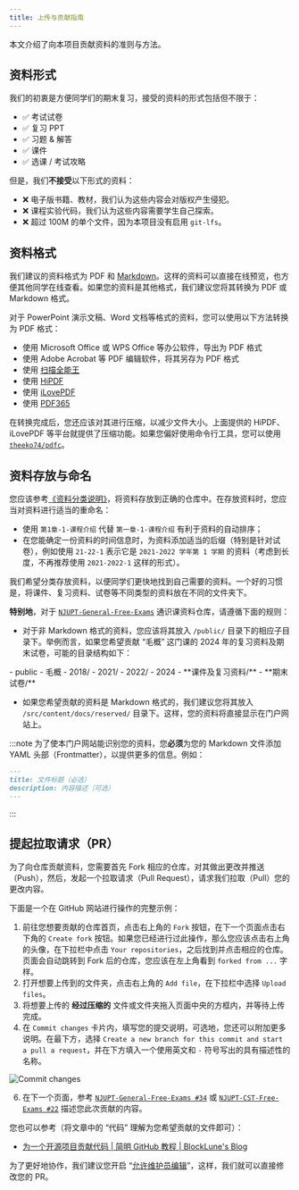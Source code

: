 ```yaml
---
title: 上传与贡献指南
---
```



本文介绍了向本项目贡献资料的准则与方法。

## 资料形式

我们的初衷是方便同学们的期末复习，接受的资料的形式包括但不限于：

- :white_check_mark: 考试试卷
- :white_check_mark: 复习 PPT
- :white_check_mark: 习题 & 解答
- :white_check_mark: 课件
- :white_check_mark: 选课 / 考试攻略

但是，我们**不接受**以下形式的资料：

- :x: 电子版书籍、教材，我们认为这些内容会对版权产生侵犯。
- :x: 课程实验代码，我们认为这些内容需要学生自己探索。
- :x: 超过 100M 的单个文件，因为本项目没有启用 `git-lfs`。

## 资料格式

我们建议的资料格式为 PDF 和 [Markdown](https://markdown.com.cn/)。这样的资料可以直接在线预览，也方便其他同学在线查看。如果您的资料是其他格式，我们建议您将其转换为 PDF 或 Markdown 格式。

对于 PowerPoint 演示文稿、Word 文档等格式的资料，您可以使用以下方法转换为 PDF 格式：

- 使用 Microsoft Office 或 WPS Office 等办公软件，导出为 PDF 格式
- 使用 Adobe Acrobat 等 PDF 编辑软件，将其另存为 PDF 格式
- 使用 [扫描全能王](https://www.camscanner.com/)
- 使用 [HiPDF](https://www.hipdf.cn/)
- 使用 [iLovePDF](https://www.ilovepdf.com/)
- 使用 [PDF365](https://www.pdf365.cn/)

在转换完成后，您还应该对其进行压缩，以减少文件大小。上面提供的 HiPDF、iLovePDF 等平台就提供了压缩功能。如果您偏好使用命令行工具，您可以使用 [`theeko74/pdfc`](https://github.com/theeko74/pdfc)。

## 资料存放与命名

您应该参考[《资料分类说明》](/guides/categories)，将资料存放到正确的仓库中。在存放资料时，您应当对资料进行适当的重命名：

- 使用 `第1章-1-课程介绍` 代替 `第一章-1-课程介绍` 有利于资料的自动排序；
- 在您能确定一份资料的时间信息时，为资料添加适当的后缀（特别是针对试卷），例如使用 `21-22-1` 表示它是 `2021-2022 学年第 1 学期` 的资料（考虑到长度，不再推荐使用 `2021-2022-1` 这样的形式）。

我们希望分类存放资料，以便同学们更快地找到自己需要的资料。一个好的习惯是，将课件、复习资料、试卷等不同类型的资料放在不同的文件夹下。

**特别地**，对于 [`NJUPT-General-Free-Exams`](https://github.com/NJUPTFreeExams/NJUPT-General-Free-Exams) 通识课资料仓库，请遵循下面的规则：

- 对于非 Markdown 格式的资料，您应该将其放入 `/public/` 目录下的相应子目录下。举例而言，如果您希望贡献 “毛概” 这门课的 2024 年的复习资料及期末试卷，可能的目录结构如下：

<FileTree>
- public
  - 毛概
    - 2018/
    - 2021/
    - 2022/
    - 2024
      - **课件及复习资料/**
      - **期末试卷/**
</FileTree>

- 如果您希望贡献的资料是 Markdown 格式的，我们建议您将其放入 `/src/content/docs/reserved/` 目录下。这样，您的资料将直接显示在门户网站上。

:::note
为了使本门户网站能识别您的资料，您**必须**为您的 Markdown 文件添加 YAML 头部（Frontmatter），以提供更多的信息。例如：

```markdown
---
title: 文件标题（必选）
description: 内容描述（可选）
---
```
:::

## 提起拉取请求（PR）

为了向仓库贡献资料，您需要首先 Fork 相应的仓库，对其做出更改并推送（Push），然后，发起一个拉取请求（Pull Request），请求我们拉取（Pull）您的更改内容。

下面是一个在 GitHub 网站进行操作的完整示例：

1. 前往您想要贡献的仓库首页，点击右上角的 `Fork` 按钮，在下一个页面点击右下角的 `Create fork` 按钮。如果您已经进行过此操作，那么您应该点击右上角的头像，在下拉栏中点击 `Your repositories`，之后找到并点击相应的仓库。页面会自动跳转到 Fork 后的仓库，您应该在左上角看到 `forked from ...` 字样。
3. 打开想要上传到的文件夹，点击右上角的 `Add file`，在下拉栏中选择 `Upload files`。
4. 将想要上传的 **经过压缩的** 文件或文件夹拖入页面中央的方框内，并等待上传完成。
5. 在 `Commit changes` 卡片内，填写您的提交说明，可选地，您还可以附加更多说明。在最下方，选择 `Create a new branch for this commit and start a pull a request`，并在下方填入一个使用英文和 `-` 符号写出的具有描述性的名称。

![Commit changes](../../../assets/commit-changes.webp)

6. 在下一个页面，参考 [`NJUPT-General-Free-Exams #34`](https://github.com/NJUPTFreeExams/NJUPT-General-Free-Exams/pull/34) 或 [`NJUPT-CST-Free-Exams #22`](https://github.com/NJUPTFreeExams/NJUPT-CST-Free-Exams/pull/22) 描述您此次贡献的内容。

您也可以参考（将文章中的 “代码” 理解为您希望贡献的文件即可）：

- [为一个开源项目贡献代码 | 简明 GitHub 教程 | BlockLune's Blog](https://blocklune.cc/zh/posts/simple-github-tutorial/#%E4%B8%BA%E4%B8%80%E4%B8%AA%E5%BC%80%E6%BA%90%E9%A1%B9%E7%9B%AE%E8%B4%A1%E7%8C%AE%E4%BB%A3%E7%A0%81)

为了更好地协作，我们建议您开启 “[允许维护员编辑](https://docs.github.com/zh/pull-requests/collaborating-with-pull-requests/working-with-forks/allowing-changes-to-a-pull-request-branch-created-from-a-fork)”，这样，我们就可以直接修改您的 PR。
